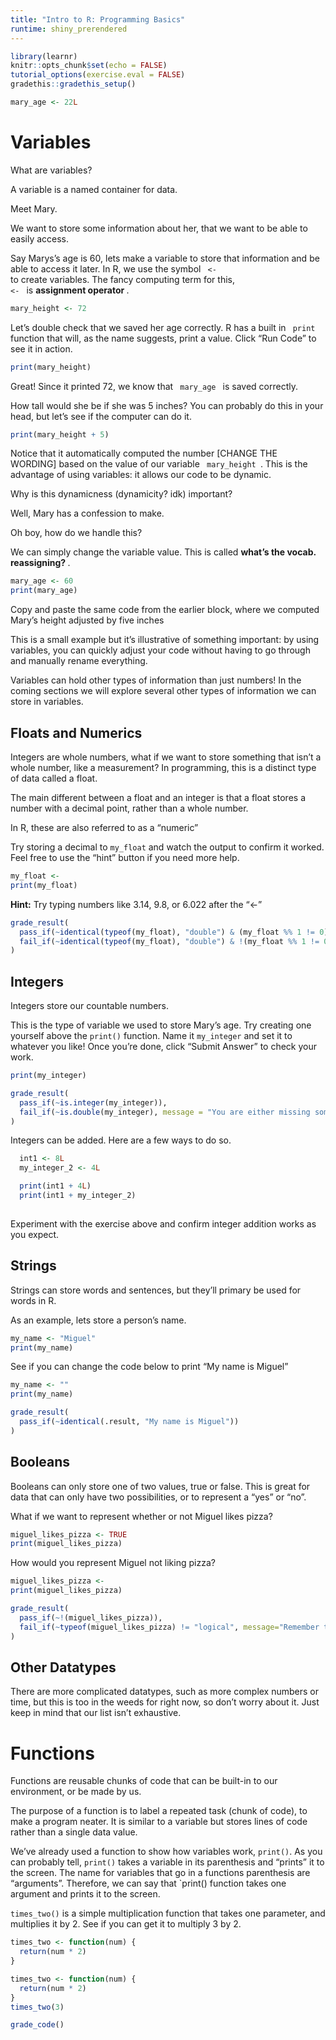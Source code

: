 ```yaml
---
title: "Intro to R: Programming Basics"
runtime: shiny_prerendered
---
```


```r
library(learnr)
knitr::opts_chunk$set(echo = FALSE)
tutorial_options(exercise.eval = FALSE)
gradethis::gradethis_setup()
```

```r
mary_age <- 22L
```

# Variables

What are variables?

A variable is a named container for data. 

<!-- Uhh home canners write the name of the stuff and the date that's being canned. Think of it like that. You're telling the computer "name something and keep the information about it" so you don't have to --> 

Meet Mary. 

<!-- doodle or something cute -->

We want to store some information about her, that we want to be able to easily access. 

<!-- Doodle of Mary saying she's 72 inches tall --> 
Say Marys's age is 60, lets make a variable to store that information and be able to access it later.
In R, we use the symbol <code> <- </code> to create variables. 
The fancy computing term for this, <code> <- </code> is <b> assignment operator </b>. 

```r
mary_height <- 72
```

Let's double check that we saved her age correctly. R has a built in <code> print </code> function that will, as the name suggests, print a value. Click "Run Code" to see it in action.

```r
print(mary_height)
```

Great! Since it printed 72, we know that <code> mary_age </code> is saved correctly. 

How tall would she be if she was 5 inches? You can probably do this in your head, but let's see if the computer can do it. 

```r
print(mary_height + 5)
```

Notice that it automatically computed the number [CHANGE THE WORDING] based on the value of our variable <code> mary_height </code>. 
This is the advantage of using variables: it allows our code to be dynamic. 

Why is this dynamicness (dynamicity? idk) important? 

Well, Mary has a confession to make. 

<!-- Mary doodle, she lied about her height! She's actually 60 inches tall. -->

Oh boy, how do we handle this?

We can simply change the variable value. This is called <b> what's the vocab. reassigning? </b>. 

```r
mary_age <- 60
print(mary_age)
```

Copy and paste the same code from the earlier block, where we computed Mary's height adjusted by five inches 

<!-- Maybe add like a thing of "copy/paste the same code from the earlier block. Look! We didn't change our code, but mary_age + 5 is updated. That's one of the advantages of using variables. You can easily change the value without having to manually go back and mess with blah blah blah code. 
I can't figure out how to add the code block. --> 

This is a small example but it's illustrative of something important: by using variables, you can quickly adjust your code without having to go through and manually rename everything. 

<!-- Ella make this more eloquent --> 

Variables can hold other types of information than just numbers! In the coming sections we will explore several other types of information we can store in variables.

<!-- Maybe add an exercise here, assign your own variable for Mary's friend Miguel. How tall is he? Print it to make sure it's correct. Just make sure they create a float/whatever it's called and print it.--> 

## Floats and Numerics 

<!-- Beginnings of data types. What is a float? 

I just moved this here, you can edit content how you like to make it make sense--> 

<!-- introduction to numeric operations etc. --> 

Integers are whole numbers, what if we want to store something that isn't a whole number, like a measurement? In programming, this is a distinct type of data called a float.

The main different between a float and an integer is that a float stores a number with a decimal point, rather than a whole number.

<!-- R defaults to floats when you assign a number. Try to think of some variables that would work well as float! height, weight, temperature, angles, volume --> 

In R, these are also referred to as a "numeric"

Try storing a decimal to `my_float` and watch the output to confirm it worked. Feel free to use the "hint" button if you need more help.

```r
my_float <- 
print(my_float)
```

::: {#float-example-hint}
**Hint:** Try typing numbers like 3.14, 9.8, or 6.022 after the "\<-"
:::

```r
grade_result(
  pass_if(~identical(typeof(my_float), "double") & (my_float %% 1 != 0)),
  fail_if(~identical(typeof(my_float), "double") & !(my_float %% 1 != 0), message="R techinically considers your response a float because there isn't an \"L\" after it, but it is best to try again with a decimal value for the sake of the exercise.")
)
```

<!-- Maybe add an exercise just saying. R has built in operations that you know from math class. 
+, -, *, / 

Introduce modulo? is that a can of worms. Operators can also be a separate lesson, what are your thoughts --> 


## Integers

Integers store our countable numbers. 

<!-- I think this bit should introduce age. --> 

<!-- Justification: It's unusual to have ages as a float. We don't say I'm 32.64829 years old; you say I'm 32. --> 
This is the type of variable we used to store Mary's age. Try creating one yourself above the `print()` function. Name it `my_integer` and set it to whatever you like! Once you're done, click "Submit Answer" to check your work.

```r

print(my_integer)
```

```r
grade_result(
  pass_if(~is.integer(my_integer)),
  fail_if(~is.double(my_integer), message = "You are either missing something after your number, or you aren't typing in a whole number. Check the above examples.")
)
```

Integers can be added. Here are a few ways to do so.

```r
  int1 <- 8L
  my_integer_2 <- 4L

  print(int1 + 4L)
  print(int1 + my_integer_2)
  
```

Experiment with the exercise above and confirm integer addition works as you expect.

## Strings

Strings can store words and sentences, but they'll primary be used for words in R.

As an example, lets store a person's name.

```r
my_name <- "Miguel"
print(my_name)
```

See if you can change the code below to print "My name is Miguel"

```r
my_name <- ""
print(my_name)
```

```r
grade_result(
  pass_if(~identical(.result, "My name is Miguel"))
)
```

## Booleans

<!-- Lead with the example. We're building our profile on Miguel. We know his age (float), his XYZ (int), his name (string). Now we want to store a value of whether he likes pizza or not. This can have two values TRUE or FALSE. that's our window into boolean--> 

Booleans can only store one of two values, true or false. This is great for data that can only have two possibilities, or to represent a "yes" or "no".

<!--Kind of a silly example, I plan to change it-->

What if we want to represent whether or not Miguel likes pizza?

```r
miguel_likes_pizza <- TRUE
print(miguel_likes_pizza)
```

How would you represent Miguel not liking pizza?

```r
miguel_likes_pizza <-
print(miguel_likes_pizza)
```

```r
grade_result(
  pass_if(~!(miguel_likes_pizza)),
  fail_if(~typeof(miguel_likes_pizza) != "logical", message="Remember that booleans can only hold \"TRUE\" or \"FALSE\"")
)

```

## Other Datatypes

There are more complicated datatypes, such as more complex numbers or time, but this is too in the weeds for right now, so don't worry about it. Just keep in mind that our list isn't exhaustive.

# Functions

Functions are reusable chunks of code that can be built-in to our environment, or be made by us.

<!-- If variables are nouns, functions are verbs. Maybe we can do something with the person profile!

1. Function age_in_five_years -> return age + 5
2. Function is_old -> for conditional 
3. We don't need to cover loops do we?
Like we want a function is_old() (NOT A GREAT IDEA JUST WHAT'S COMING TO MIND). If age geq 100, return TRUE. else return false. 

Maybe that's too much to introduce a conditional. --> 

The purpose of a function is to label a repeated task (chunk of code), to make a program neater. It is similar to a variable but stores lines of code rather than a single data value.

We've already used a function to show how variables work, `print()`. As you can probably tell, `print()` takes a variable in its parenthesis and "prints" it to the screen. The name for variables that go in a functions parenthesis are "arguments". Therefore, we can say that \`print() function takes one argument and prints it to the screen.

`times_two()` is a simple multiplication function that takes one parameter, and multiplies it by 2. See if you can get it to multiply 3 by 2.

```r
times_two <- function(num) {
  return(num * 2)
}
```

```r
times_two <- function(num) {
  return(num * 2)
}
times_two(3)
```

```r
grade_code()
```
